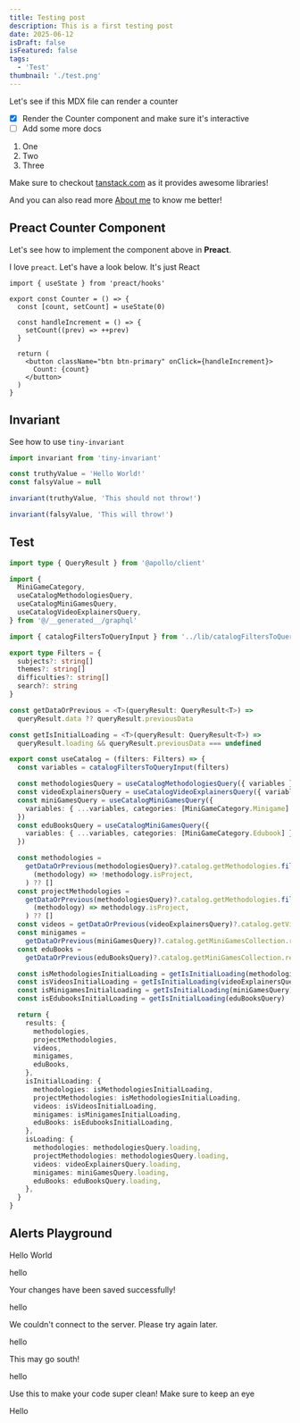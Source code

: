 ```yaml
---
title: Testing post
description: This is a first testing post
date: 2025-06-12
isDraft: false
isFeatured: false
tags:
  - 'Test'
thumbnail: './test.png'
---
```



Let's see if this MDX file can render a counter

- [x] Render the Counter component and make sure it's interactive
- [ ] Add some more docs

1. One
2. Two
3. Three

Make sure to checkout [tanstack.com](https://tanstack.com/) as it provides awesome libraries!

And you can also read more [About me](/about) to know me better!

## Preact Counter Component

<div>
  <Counter client:load />
</div>

Let's see how to implement the component above in **Preact**.

I love `preact`. Let's have a look below. It's just React

```tsx
import { useState } from 'preact/hooks'

export const Counter = () => {
  const [count, setCount] = useState(0)

  const handleIncrement = () => {
    setCount((prev) => ++prev)
  }

  return (
    <button className="btn btn-primary" onClick={handleIncrement}>
      Count: {count}
    </button>
  )
}
```

## Invariant

See how to use `tiny-invariant`

```ts
import invariant from 'tiny-invariant'

const truthyValue = 'Hello World!'
const falsyValue = null

invariant(truthyValue, 'This should not throw!')

invariant(falsyValue, 'This will throw!')
```

## Test

```ts
import type { QueryResult } from '@apollo/client'

import {
  MiniGameCategory,
  useCatalogMethodologiesQuery,
  useCatalogMiniGamesQuery,
  useCatalogVideoExplainersQuery,
} from '@/__generated__/graphql'

import { catalogFiltersToQueryInput } from '../lib/catalogFiltersToQueryInput'

export type Filters = {
  subjects?: string[]
  themes?: string[]
  difficulties?: string[]
  search?: string
}

const getDataOrPrevious = <T>(queryResult: QueryResult<T>) =>
  queryResult.data ?? queryResult.previousData

const getIsInitialLoading = <T>(queryResult: QueryResult<T>) =>
  queryResult.loading && queryResult.previousData === undefined

export const useCatalog = (filters: Filters) => {
  const variables = catalogFiltersToQueryInput(filters)

  const methodologiesQuery = useCatalogMethodologiesQuery({ variables })
  const videoExplainersQuery = useCatalogVideoExplainersQuery({ variables })
  const miniGamesQuery = useCatalogMiniGamesQuery({
    variables: { ...variables, categories: [MiniGameCategory.Minigame] },
  })
  const eduBooksQuery = useCatalogMiniGamesQuery({
    variables: { ...variables, categories: [MiniGameCategory.Edubook] },
  })

  const methodologies =
    getDataOrPrevious(methodologiesQuery)?.catalog.getMethodologies.filter(
      (methodology) => !methodology.isProject,
    ) ?? []
  const projectMethodologies =
    getDataOrPrevious(methodologiesQuery)?.catalog.getMethodologies.filter(
      (methodology) => methodology.isProject,
    ) ?? []
  const videos = getDataOrPrevious(videoExplainersQuery)?.catalog.getVideoExplainers ?? []
  const minigames =
    getDataOrPrevious(miniGamesQuery)?.catalog.getMiniGamesCollection.results ?? []
  const eduBooks =
    getDataOrPrevious(eduBooksQuery)?.catalog.getMiniGamesCollection.results ?? []

  const isMethodologiesInitialLoading = getIsInitialLoading(methodologiesQuery)
  const isVideosInitialLoading = getIsInitialLoading(videoExplainersQuery)
  const isMinigamesInitialLoading = getIsInitialLoading(miniGamesQuery)
  const isEdubooksInitialLoading = getIsInitialLoading(eduBooksQuery)

  return {
    results: {
      methodologies,
      projectMethodologies,
      videos,
      minigames,
      eduBooks,
    },
    isInitialLoading: {
      methodologies: isMethodologiesInitialLoading,
      projectMethodologies: isMethodologiesInitialLoading,
      videos: isVideosInitialLoading,
      minigames: isMinigamesInitialLoading,
      eduBooks: isEdubooksInitialLoading,
    },
    isLoading: {
      methodologies: methodologiesQuery.loading,
      projectMethodologies: methodologiesQuery.loading,
      videos: videoExplainersQuery.loading,
      minigames: miniGamesQuery.loading,
      eduBooks: eduBooksQuery.loading,
    },
  }
}
```

## Alerts Playground

<Alert>Hello World</Alert>

hello

<Alert intent="success">Your changes have been saved successfully!</Alert>

hello

<Alert intent="error">We couldn't connect to the server. Please try again later.</Alert>

hello

<Alert intent="warning">This may go south!</Alert>

hello

<Alert intent="tip">
  Use this to make your code super clean! Make sure to keep an eye
</Alert>

Hello
